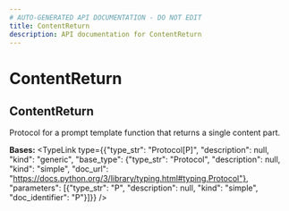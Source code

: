 ```yaml
---
# AUTO-GENERATED API DOCUMENTATION - DO NOT EDIT
title: ContentReturn
description: API documentation for ContentReturn
---
```


# ContentReturn

## <ApiType type="Class" path="prompt_templates/decorator/ContentReturn" symbolName="ContentReturn" /> ContentReturn

Protocol for a prompt template function that returns a single content part.

**Bases:** 
<TypeLink type={{"type_str": "Protocol[P]", "description": null, "kind": "generic", "base_type": {"type_str": "Protocol", "description": null, "kind": "simple", "doc_url": "https://docs.python.org/3/library/typing.html#typing.Protocol"}, "parameters": [{"type_str": "P", "description": null, "kind": "simple", "doc_identifier": "P"}]}} />

